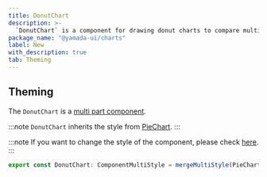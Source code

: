 ```yaml
---
title: DonutChart
description: >-
  `DonutChart` is a component for drawing donut charts to compare multiple sets of
package_name: "@yamada-ui/charts"
label: New
with_description: true
tab: Theming
---
```


## Theming

The `DonutChart` is a [multi part component](/styled-system/theming/component-styles#multi-part-components).

:::note
`DonutChart` inherits the style from [PieChart](/components/feedback/pie-chart).
:::

:::note
If you want to change the style of the component, please check [here](/styled-system/theming/customize-theme#changing-the-style-of-components).
:::

```ts
export const DonutChart: ComponentMultiStyle = mergeMultiStyle(PieChart)()
```
